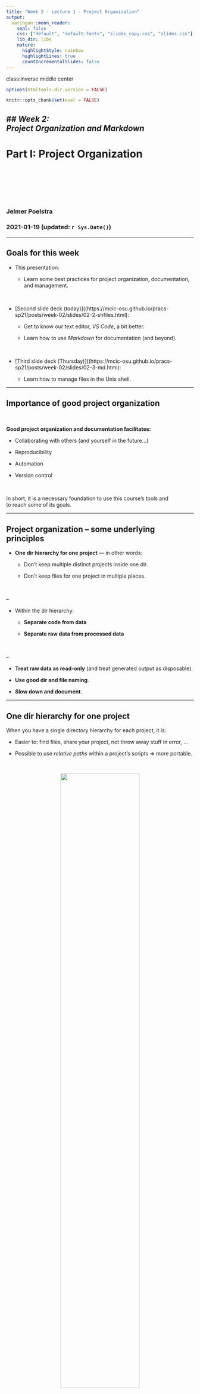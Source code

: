 ```yaml
---
title: "Week 2 - Lecture 1 - Project Organization"
output:
  xaringan::moon_reader:
    seal: false
    css: ["default", "default-fonts", "slides_copy.css", "slides.css"]
    lib_dir: libs
    nature:
      highlightStyle: rainbow
      highlightLines: true
      countIncrementalSlides: false
---
```

class:inverse middle center

```r
options(htmltools.dir.version = FALSE)

knitr::opts_chunk$set(eval = FALSE)
```

## *Week 2: <br> Project Organization and Markdown*
----
# Part I: Project Organization

<br> <br> <br> <br> <br>

### Jelmer Poelstra
### 2021-01-19 (updated: `r Sys.Date()`)

---

## Goals for this week


- This presentation:  
  
  - Learn some best practices for project organization, documentation,  
  and management.

<br>

- [Second slide deck (today)]((https://mcic-osu.github.io/pracs-sp21/posts/week-02/slides/02-2-shfiles.html):
  
  - Get to know our text editor, *VS Code*, a bit better.
  
  - Learn how to use *Markdown* for documentation (and beyond).

<br>

- [Third slide deck (Thursday)]((https://mcic-osu.github.io/pracs-sp21/posts/week-02/slides/02-3-md.html):  

  - Learn how to manage files in the Unix shell.

---

## Importance of good project organization

<br>

**Good project organization and documentation facilitates:**

- Collaborating with others (and yourself in the future...)

- Reproducibility

- Automation

- Version control

<br>

In short, it is a necessary foundation to use this course's tools and  
to reach some of its goals.

---

## Project organization &ndash; some underlying principles

- **One dir hierarchy for one project** &mdash; in other words:

  - Don't keep multiple distinct projects inside one dir.

  - Don't keep files for one project in multiple places.

<br>

--

- Within the dir hierarchy:

  - **Separate code from data**

  - **Separate raw data from processed data**

<br>

--

- **Treat raw data as read-only** (and treat generated output as disposable).

- **Use good dir and file naming**.

- **Slow down and document.**

---

## One dir hierarchy for one project

When you have a single directory hierarchy for each project, it is:

- Easier to: find files, share your project,
  not throw away stuff in error, ...

- Possible to use *relative paths* within a project's scripts => more portable.

<br>

<p align="center">
<img src=img/proj-dirs-1.svg width=65%>
</p>

---

## One dir hierarchy for one project (cont.)

<p align="center">
<img src=img/proj-dirs-2.svg width=100%>
</p>

---

## One dir hierarchy for one project (cont.)

<p align="center">
<img src=img/proj-dirs-3.svg width=100%>
</p>

---

## One dir hierarchy for one project (cont.)


### Absolute versus relative path recap:

- **Absolute paths** start from the root directory,
  break when moving a project, and don't generally work across computers.


- **Relative paths** start from a *working dir*: when you always use the root of
  the *project* as the working dir, paths work when moving the project within
  and between computers.

---

## One dir hierarchy for one project (cont.)

### But how to define and separate projects?

From [Wilson et al 2017 - Good Enough Practices in Scientific Computing](https://journals.plos.org/ploscompbiol/article?id=10.1371/journal.pcbi.1005510):

> *As a rule of thumb, divide work into projects based on the overlap in data and*
> *code files.*
>
> *If 2 research efforts share no data or code,*
> *they will probably be easiest to manage independently.*  
>
> *If they share more than half of their data and code, they are probably best*
> *managed together.*

> *If you are building tools that are used in several projects,*
> *the common code should probably be in a project of its own.*

---

## Projects with shared data or code

- To access files outside of the project (e.g., shared across projects),  
  it is easiest to create **links** to these files:

<p align="center">
<img src=img/proj-dirs-4.svg width=60%>
</p>


---

## Projects with shared data or code (cont.)

- But shared data or scripts are generally better stored in separate dirs,  
  and then linked to by each project using them:
  
<p align="center">
<img src=img/proj-dirs-5.svg width=60%>
</p>

--

.content-box-warning[
These strategies do decrease the portability of your project,  
and moving the shared files even within your own computer  
will cause links to break.
]

---

## Projects with shared data or code (cont.)

A more portable method is to *keep shared (multi-project) files online* &ndash;  
this is especially feasible for **scripts** under version control:  

<p align="center">
<img src=img/proj-dirs-6.svg width=70%>
</p>

--

.content-box-info[
For **data**, this is also possible but often not practical due to file sizes. It's easier after data has been deposited in a public repository.
]

---

## Example project dir structures 

.pull-left[

<p align="left">
<img src=img/proj-ex1.png width=100%>
</p>

]

---

## Example project dir structures

.pull-left[

<p align="left">
<img src=img/proj-ex-comb.png width=100%>
</p>

]

.pull-right[
**Several things depend on preferences and project specifics:**
- `data` as single top-level dir?  

- `results` vs `analysis` (Buffalo)

- `src` (source) vs `scripts` vs `workflow`

- Where to put figures &ndash; `results/plots/qc` or `results/qc/plots/`?
]

--

.content-box-info[
**Other best practices:**

- Use subdirectories liberally (e.g. within `analysis`, `scripts`).
  
- Also add *READMEs* within dirs.
]

---

## File naming

**Three principles for good file names**
([Jenny Bryan](https://speakerdeck.com/jennybc/how-to-name-files)):

- Machine-readable

- Human-readable

- Playing well with default ordering

---

## File naming: Machine-readable

Consistent and informative naming helps to *programmatically find  
and process files.*

- In file names, provide **metadata** like Sample ID, date, and treatment:
  
  - `sample032_2016-05-03_low.txt`  
  
  - `samples_soil_treatmentA_2019-01.txt`

- Now, you can use **globbing** to select samples from a certain month or
  treatment (*more about this on Thursday*):
  ```sh
  $ ls *2016-05*
  
  $ ls *treatmentA*
  ```

--

.content-box-info[
*Suffices*, like `.txt`, `.md`, and `.csv` are generally not necessary
in Unix, but are still useful to distinguish file types easily and programmatically.
]

---

## File naming: Machine-readable (cont.)

- Spaces in file names lead to inconvenience or trouble:
  
  ```sh
  $ mkdir "raw sequences"
  $ mkdir sequences
  
  $ rm -rf raw sequences
  ```

- More generally, only use the following in file names:
  - Alphanumeric characters <kbd>A-Za-z0-9</kbd>
  - Underscores <kbd>_</kbd>
  - Hyphens (dashes) <kbd>-</kbd>
  - Periods (dots) <kbd>.</kbd>
  
---

## File naming: Human-readable

> *"Name all files to reflect their content or function.*
> *For example, use names such as bird_count_table.csv, manuscript.md,*
> *or sightings_analysis.py.*"  
> [Wilson et al. 2017](https://journals.plos.org/ploscompbiol/article?id=10.1371/journal.pcbi.1005510)
  
---

## File naming: Combining machine- and human-readable

- *One* good way (opinionated recommendations):
  
  - Use **underscores <kbd>_</kbd> to delimit units** you may later want to
    separate on (extract with `cut`, etc.): sampleID, batch, treatment, date.
  
  - Within such units, use **dashes <kbd>-</kbd> to delimit words**:
    `grass-samples`.
  
  - Limit the use of **periods <kbd>.</kbd> to indicate file extensions**.
  
  - (Generally *avoid capitals*.)

<br>

- For example:
  ```sh
  mmus001_treatmentA_filtered-mq30-only_sorted_dedupped.bam
  mmus002_treatmentA_filtered-mq30-only_sorted_dedupped.bam
  .
  .
  .
  mmus086_treatmentG_filtered-mq30-only_sorted_dedupped.bam
  ```

  
---

## File naming: Ordering

- Use **leading zeros** for lexicographic sorting: `sample005`.

- **Dates** should always be written as `YYYY-MM-DD`: `2020-10-11`.

- Can **group similar files together** by starting with same phrase,  
  and **number scripts** according to their execution order:
  ```sh
  DE-01_normalize.R
  DE-02_test.R
  DE-03_process-significant.R
  ```

---

## Slow down and document

**Use README files to document:**
  
- Your methods
  
- Where/when/how each data and metadata file originated
  
- Versions of software, databases, reference genomes
  
- *...Everything needed to rerun whole project*

<br>

.content-box-info[
See this week's Buffalo chapter (Ch. 2) for further details.
]  

---

## Slow down and document &ndash; Use plain text files

**Plain text files offer several benefits over proprietary & binary formats**
(like `.docx` and `.xlsx`):

- Can be accessed on any computer, including over remote connections

- Are future-proof

- Allow to be version-controlled

<br>

--

.content-box-answer[
These considerations apply not just to files for documentation,  
but also to data files, etc!
]

---
class: inverse middle center

# Questions?

----

<br> <br> <br> <br>

---
background-color: #f2f5eb
name: software

## Bonus: Managing software

- Keep track of the versions of software that you use!

- At OSC, load modules *with* a version specification --
  otherwise, you may not know what you used,
  and default versions changes can go unnoticed.
  
  ```sh
  # Load default -- you can bet this will be a different one in a year or two
  module load R 
  
  # Preferred:
  module load R/4.0.2
  ```
  
- `conda` environments can be useful too,
  e.g. for maintaining multiple versions of the same software,
  or being able to run mutually incompatible software.

.content-box-info[
We'll talk more about this in the OSC (Week 6) and Snakemake (Week 12) modules.
]
